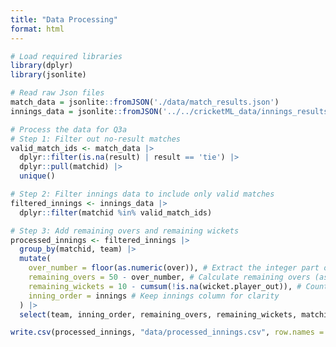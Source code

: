 ```yaml
---
title: "Data Processing"
format: html
---
```


```r
# Load required libraries
library(dplyr)
library(jsonlite)

# Read raw Json files
match_data = jsonlite::fromJSON('./data/match_results.json')
innings_data = jsonlite::fromJSON('../../cricketML_data/innings_results.json')

# Process the data for Q3a
# Step 1: Filter out no-result matches
valid_match_ids <- match_data |> 
  dplyr::filter(is.na(result) | result == 'tie') |> 
  dplyr::pull(matchid) |> 
  unique()

# Step 2: Filter innings data to include only valid matches
filtered_innings <- innings_data |> 
  dplyr::filter(matchid %in% valid_match_ids)

# Step 3: Add remaining overs and remaining wickets
processed_innings <- filtered_innings |> 
  group_by(matchid, team) |> 
  mutate(
    over_number = floor(as.numeric(over)), # Extract the integer part of over (e.g., 0.1 becomes 0)
    remaining_overs = 50 - over_number, # Calculate remaining overs (assuming 50 overs max)
    remaining_wickets = 10 - cumsum(!is.na(wicket.player_out)), # Count dismissals cumulatively
    inning_order = innings # Keep innings column for clarity
  ) |> 
  select(team, inning_order, remaining_overs, remaining_wickets, matchid)

write.csv(processed_innings, "data/processed_innings.csv", row.names = FALSE)

```